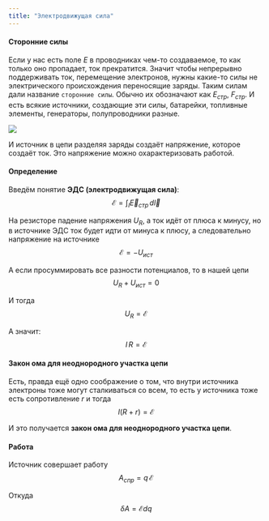 ```yaml
---
title: "Электродвижущая сила"
---
```


#### Сторонние силы

Если у нас есть поле $E$ в проводниках чем-то создаваемое, то как только оно пропадает, ток прекратится. Значит чтобы непрерывно поддерживать ток, перемещение электронов, нужны какие-то силы не электрического происхождения переносящие заряды. Таким силам дали название `сторонние силы`. Обычно их обозначают как $E_{стр}$, $F_{стр}$. И есть всякие источники, создающие эти силы, батарейки, топливные элементы, генераторы, полупроводники разные.

![](p5ElectromotiveForce/1.png){fig-align="center"}

И источник в цепи разделяя заряды создаёт напряжение, которое создаёт ток. Это напряжение можно охарактеризовать работой.

#### Определение

Введём понятие **ЭДС (электродвижущая сила)**:
$$
\mathcal{E} = \int_l{\vec E_{стр}\,d\vec l}
$$

На резисторе падение напряжения $U_{R}$, а ток идёт от плюса к минусу, но в источнике ЭДС ток будет идти от минуса к плюсу, а следовательно напряжение на источнике
$$
\mathcal{E} = -U_{ист}
$$

А если просуммировать все разности потенциалов, то в нашей цепи
$$
U_R + U_{ист} = 0
$$

И тогда
$$
U_R = \mathcal{E}
$$

А значит:
$$
I\,R = \mathcal{E}
$$


#### Закон ома для неоднородного участка цепи

Есть, правда ещё одно соображение о том, что внутри источника электроны тоже могут сталкиваться со всем, то есть у источника тоже есть сопротивление $r$ и тогда
$$
I(R+r)=\mathcal{E}
$$

И это получается **закон ома для неоднородного участка цепи**.


#### Работа

Источник совершает работу
$$
A_{спр} = q\,\mathcal{E}
$$

Откуда
$$
\delta A =\mathcal{E} dq
$$





